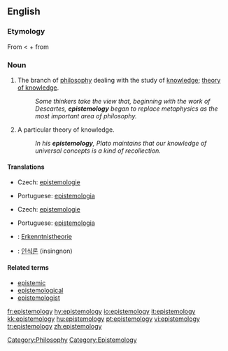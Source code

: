 ==English==
===Etymology===
From {{etyl|grc|eng}} {{term|ἐπιστήμη||science, knowledge|tr=epistēmē|lang=grc|sc=polytonic}} < {{term|ἐπίσταμαι||I know|tr=epistamai|lang=grc|sc=polytonic}} + {{term|-λογία||discourse|tr=logia|lang=grc|sc=polytonic}} from {{term|λέγω||I speak|tr=legō|lang=grc|sc=polytonic}}
{{wikipedia}}

===Noun===
{{en-noun|epistemolog|ies}}

# {{context|not [[countable]]}} The branch of [[philosophy]] dealing with the study of [[knowledge]]; [[theory of knowledge]].
#:''Some thinkers take the view that, beginning with the work of Descartes, '''epistemology''' began to replace metaphysics as the most important area of philosophy.''
# {{countable}} A particular theory of knowledge.
#:''In his '''epistemology''', Plato maintains that our knowledge of universal concepts is a kind of recollection.''

====Translations====
{{trans-top|branch of philosophy dealing with the study of knowledge}}
*Czech: [[epistemologie]] {{f}}
{{trans-mid}}
*Portuguese: [[epistemologia]] {{f}}
{{trans-bottom}}

{{trans-top|particular theory of knowledge}}
*Czech: [[epistemologie]] {{f}}
{{trans-mid}}
*Portuguese: [[epistemologia]] {{f}}
{{trans-bottom}}

{{checktrans-top}}
*{{ttbc|German}}: [[Erkenntnistheorie]] {{f}}
*{{ttbc|Korean}}: [[인식론]] (insingnon)
{{trans-bottom}}

====Related terms====
* [[epistemic]]
* [[epistemological]]
* [[epistemologist]]

[[Category:Philosophy]]
[[Category:Epistemology]]

[[fr:epistemology]]
[[hy:epistemology]]
[[io:epistemology]]
[[it:epistemology]]
[[kk:epistemology]]
[[hu:epistemology]]
[[pt:epistemology]]
[[vi:epistemology]]
[[tr:epistemology]]
[[zh:epistemology]]